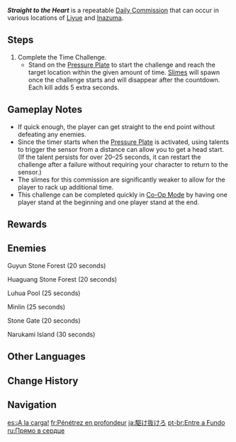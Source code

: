 {{Quest Infobox
|id            = 15100; 15101; 15103; 15104; 15105
|image         = Commission Straight to the Heart.png
|caption       = Stone Gate version
|type          = Commission
|startLocation = [[Teyvat]]
|otherRewards  = *AR-Dependent Rewards
|characters    = Traveler
}}
'''''Straight to the Heart''''' is a repeatable [[Daily Commission]] that can occur in various locations of [[Liyue]] and [[Inazuma]].

==Steps==
{{Quest Description|Reach the destination within the time limit. Defeating an opponent will give you a little bit of extra time.}}
# Complete the Time Challenge.
#* Stand on the [[Pressure Plate]] to start the challenge and reach the target location within the given amount of time. [[Slimes]] will spawn once the challenge starts and will disappear after the countdown. Each kill adds 5 extra seconds.

==Gameplay Notes==
* If quick enough, the player can get straight to the end point without defeating any enemies.
* Since the timer starts when the [[Pressure Plate]] is activated, using talents to trigger the sensor from a distance can allow you to get a head start. (If the talent persists for over 20–25 seconds, it can restart the challenge after a failure without requiring your character to return to the sensor.)
* The slimes for this commission are significantly weaker to allow for the player to rack up additional time.
* This challenge can be completed quickly in [[Co-Op Mode]] by having one player stand at the beginning and one player stand at the end.

==Rewards==
{{Commission Rewards|full}}

==Enemies==
;Guyun Stone Forest (20 seconds)
{{Enemy List|Geo Slime*3/along 2 exploding barrels;Anemo Slime;Cryo Slime*3;Anemo Slime;Pyro Slime*3;Large Cryo Slime}}
;Huaguang Stone Forest (20 seconds)
{{Enemy List|Hydro Slime;Pyro Slime;Cryo Slime;Pyro Slime;Electro Slime/along 1 exploding barrel;Anemo Slime*1|x=2}}
;Luhua Pool (25 seconds)
{{Enemy List|Pyro Slime*3;Geo Slime*3;Hydro Slime*4;Electro Slime*3;Cryo Slime*3}}
;Minlin (25 seconds)
{{Enemy List|Hydro Slime*4;Pyro Slime*2;Cryo Slime*2;Electro Slime*2/along 2 exploding barrels}}
;Stone Gate (20 seconds)
{{Enemy List|Hydro Slime*3;Cryo Slime*3;Electro Slime*3;Pyro Slime*3;Large Cryo Slime*1/along 2 exploding barrels}}
;Narukami Island (30 seconds)
{{Enemy List|Geo Slime*3;Pyro Slime*7;Electro Slime*8;Large Hydro Slime*1;Large Cryo Slime*1}}

==Other Languages==
{{Other Languages
|en      = Straight to the Heart
|zhs     = 长驱直入
|zhs_rm  = Chángqūzhírù
|zht     = 長驅直入
|zht_rm  = Chángqūzhírù
|zh_tl   = Unstoppable Force to the Heart
|ja      = 駆け抜けろ
|ja_rm   = Kakenukero
|ja_tl   = Run Through
|ko      = 돌격! 앞으로
|ko_tl   = Charge! Forwards
|es      = ¡A la carga!
|es_tl   = Charge!
|fr      = Pénétrez en profondeur
|fr_tl   = Pierce Deep
|ru      = Прямо в сердце
|ru_tl   = Straight to the Heart
|th      = ดิ่งเข้าไปเลย!
|th_rm   = 
|th_tl   = Go Straight Inside!
|vi      = Trực Tiếp Xông Vào
|vi_tl   = 
|de      = Augen zu und durch!
|de_tl   = Eyes Shut and Through!
|de_note = {{de|Augen zu und durch}} is a German idiom that is equivalent to the English idiom "Grit your teeth and get through it."
|id      = Serangan Langsung
|id_tl   = Direct Attack
|pt      = Entre a Fundo
|pt_tl   = 
|tr      = Tam Kalbine
|tr_tl   = Straight to the Heart
|it      = Dritto al cuore
|it_tl   = Straight to the Heart
}}

==Change History==
{{Change History|1.0}}

==Navigation==
{{Commission Navbox|Basic}}

[[es:¡A la carga!]]
[[fr:Pénétrez en profondeur]]
[[ja:駆け抜けろ]]
[[pt-br:Entre a Fundo]]
[[ru:Прямо в сердце]]